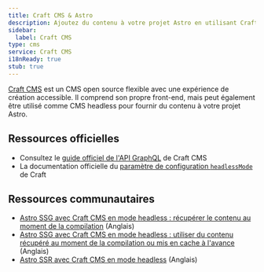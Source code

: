 ```yaml
---
title: Craft CMS & Astro
description: Ajoutez du contenu à votre projet Astro en utilisant Craft CMS comme CMS
sidebar:
  label: Craft CMS
type: cms
service: Craft CMS
i18nReady: true
stub: true
---
```


[Craft CMS](https://craftcms.com/) est un CMS open source flexible avec une expérience de création accessible. Il comprend son propre front-end, mais peut également être utilisé comme CMS headless pour fournir du contenu à votre projet Astro.

## Ressources officielles

- Consultez le [guide officiel de l'API GraphQL](https://craftcms.com/docs/5.x/development/graphql.html) de Craft CMS
- La documentation officielle du [paramètre de configuration `headlessMode`](https://craftcms.com/docs/5.x/reference/config/general.html#headlessmode) de Craft

## Ressources communautaires

- [Astro SSG avec Craft CMS en mode headless : récupérer le contenu au moment de la compilation](https://www.olets.dev/posts/ssg-astro-with-headless-craft-cms-content-fetched-at-build-time/) (Anglais)
- [Astro SSG avec Craft CMS en mode headless : utiliser du contenu récupéré au moment de la compilation ou mis en cache à l'avance](https://www.olets.dev/posts/ssg-astro-with-headless-craft-cms-content-fetched-at-build-time-or-cached-in-advance/) (Anglais)
- [Astro SSR avec Craft CMS en mode headless](https://www.olets.dev/posts/ssr-astro-with-headless-craft-cms/) (Anglais)
